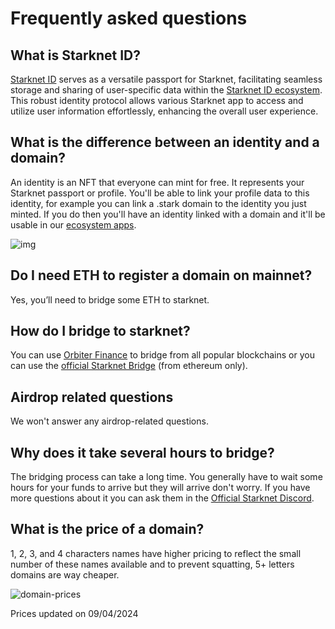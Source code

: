 # Frequently asked questions

## What is Starknet ID?

[Starknet ID](http://app.Starknet.id/) serves as a versatile passport for Starknet, facilitating seamless storage and sharing of user-specific data within the [Starknet ID ecosystem](/core/integrations). This robust identity protocol allows various Starknet app to access and utilize user information effortlessly, enhancing the overall user experience.

## What is the difference between an identity and a domain?

An identity is an NFT that everyone can mint for free. It represents your Starknet passport or profile. You'll be able to link your profile data to this identity, for example you can link a .stark domain to the identity you just minted. If you do then you'll have an identity linked with a domain and it'll be usable in our [ecosystem apps](/core/integrations).

![img](/illustrations/identityVsDomain.webp)

## Do I need ETH to register a domain on mainnet?

Yes, you’ll need to bridge some ETH to starknet.

## How do I bridge to starknet?

You can use [Orbiter Finance](https://www.orbiter.finance/?source=Ethereum&dest=Starknet) to bridge from all popular blockchains or you can use the [official Starknet Bridge](https://starkgate.starknet.io/) (from ethereum only).

## Airdrop related questions

We won't answer any airdrop-related questions.

## Why does it take several hours to bridge?

The bridging process can take a long time. You generally have to wait some hours for your funds to arrive but they will arrive don't worry. If you have more questions about it you can ask them in the [Official Starknet Discord](https://discord.com/invite/qypnmzkhbc).

## What is the price of a domain?

1, 2, 3, and 4 characters names have higher pricing to reflect the small number of these names available and to prevent squatting, 5+ letters domains are way cheaper.

![domain-prices](public/illustrations/prices.webp)

Prices updated on 09/04/2024
